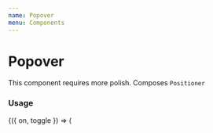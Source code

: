 ```yaml
---
name: Popover
menu: Components
---
```




# Popover

This component requires more polish. Composes `Positioner`

### Usage

<Playground>
  <Toggle>
    {({ on, toggle }) => (
      <Popover
        isVisible={on}
        onClose={toggle}
        position="bottom"
        isFullWidth={false}
        // Use this prop to specify the position of the popover
        targetMeasurements={{
          height: 200,
          pageX: window.innerWidth - 224,
          pageY: -200,
          width: 200,
          x: 0,
          y: 0,
        }}
        getStyles={(props, theme) => ({
          positionerStyle: {},
          modalContainerStyle: {},
          popoverStyle: {},
        })}
        content={props => (
          <Box>
            <Text>
              Lorem ipsum dolor sit amet, consectetur adipiscing elit, sed do
              eiusmod tempor incididunt ut labore et dolore magna aliqua. Ut
              enim ad minim veniam, quis nostrud exercitation ullamco laboris
              nisi ut aliquip ex ea commodo consequat. Duis aute irure dolor in
              reprehenderit in voluptate velit esse cillum dolore eu fugiat
              nulla pariatur. Excepteur sint occaecat cupidatat non proident,
              sunt in culpa qui officia deserunt mollit anim id est laborum.
            </Text>
          </Box>
        )}
      >
        <Button onPress={toggle} title="Pop at right corner" />
      </Popover>
    )}
  </Toggle>
</Playground>

### Variants

<Playground>
  <Box paddingBottom={64} zIndex={1}>
    <Box flexDirection="row" justifyContent="space-between">
      <Toggle>
        {({ on, toggle }) => (
          <Popover
            isVisible={on}
            onClose={toggle}
            position="top-right"
            content={() => <Box width={200} height={200}/>}
          >
            <Button onPress={toggle} isInline title="Top right" />
          </Popover>
        )}
      </Toggle>
      <Toggle>
        {({ on, toggle }) => (
          <Popover
            isVisible={on}
            onClose={toggle}
            position="top"
            content={() => <Box width={200} height={200}/>}
          >
            <Button onPress={toggle} isInline title="Top" />
          </Popover>
        )}
      </Toggle>
      <Toggle>
        {({ on, toggle }) => (
          <Popover
            isVisible={on}
            onClose={toggle}
            position="top-left"
            content={() => <Box width={200} height={200}/>}
          >
            <Button onPress={toggle} isInline title="Top left" />
          </Popover>
        )}
      </Toggle>
    </Box>

  </Box>

<Box paddingVertical={64} zIndex={2}>
  <Box flexDirection="row" justifyContent="space-between">
    <Toggle>
      {({ on, toggle }) => (
        <Popover
          isVisible={on}
          onClose={toggle}
          position="left"
          content={() => <Box width={200} height={200} />}
        >
          <Button onPress={toggle} isInline title="Left" />
        </Popover>
      )}
    </Toggle>
    <Toggle>
      {({ on, toggle }) => (
        <Popover
          isVisible={on}
          onClose={toggle}
          position="right"
          content={() => <Box width={200} height={200} />}
        >
          <Button onPress={toggle} isInline title="Right" />
        </Popover>
      )}
    </Toggle>
  </Box>
</Box>

  <Box paddingTop={64} zIndex={3}>
    <Box flexDirection="row" justifyContent="space-between">
      <Toggle>
        {({ on, toggle }) => (
          <Popover
            isVisible={on}
            onClose={toggle}
            position="bottom-right"
            content={() => <Box width={200} height={200}/>}
          >
            <Button onPress={toggle} isInline title="Bottom right" />
          </Popover>
        )}
      </Toggle>
      <Toggle>
        {({ on, toggle }) => (
          <Popover
            isVisible={on}
            onClose={toggle}
            position="bottom"
            content={() => <Box width={200} height={200} />}
          >
            <Button onPress={toggle} isInline title="Bottom" />
          </Popover>
        )}
      </Toggle>
      <Toggle>
        {({ on, toggle }) => (
          <Popover
            isVisible={on}
            onClose={toggle}
            position="bottom-left"
            content={() => <Box width={200} height={200}/>}
          >
            <Button onPress={toggle} isInline title="Bottom left" />
          </Popover>
        )}
      </Toggle>
    </Box>

  </Box>
</Playground>

### Popover with full width

On Mobile sometimes we want the content to stretch full width of the window. There is the prop `isFullWidth` for that

<Playground>
  <Box flex={1}>
    <Toggle>
      {({ on, toggle }) => (
        <Popover
          isVisible={on}
          isFullWidth
          onClose={toggle}
          position="top-left"
          content={() => (
            <Box width={200} height={200} backgroundColor="#67c6bb" />
          )}
        >
          <Button onPress={toggle} title="Pop" />
        </Popover>
      )}
    </Toggle>
  </Box>
</Playground>

### Props

<Props of={Popover} />
